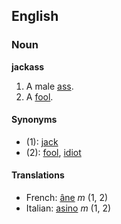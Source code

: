 ==English==
===Noun===
'''jackass'''

#A male [[ass]].
#A [[fool]].

====Synonyms====
*(1): [[jack]]
*(2): [[fool]], [[idiot]]

====Translations====
*French: [[âne]] ''m'' (1, 2)
*Italian: [[asino]] ''m'' (1, 2)